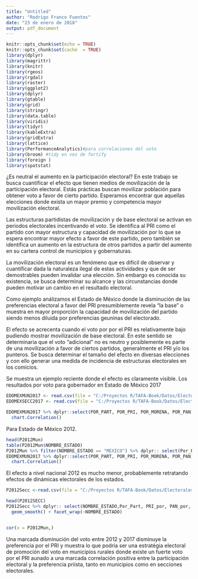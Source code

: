 ```yaml
---
title: "Untitled"
author: "Rodrigo Franco Fuentes"
date: "23 de enero de 2018"
output: pdf_document
---
```


```r
knitr::opts_chunk$set(echo = TRUE)
knitr::opts_chunk$set(cache  = TRUE)
library(dplyr)
library(magrittr)
library(knitr)
library(rgeos)
library(rgdal)
library(raster)
library(ggplot2)
library(dplyr)
library(gtable)
library(grid)
library(stringr)
library(data.table)
library(viridis)
library(tidyr)
library(kableExtra)
library(gridExtra)
library(lattice)
library(PerformanceAnalytics)#para correlaciones del voto 
library(broom) #tidy en vez de fortify
library(foreign )
library(spatstat)

```

¿Es neutral el aumento en la participación electoral? En este trabajo se busca cuantificar el efecto que tienen medios de movilización de la participación electoral. Estás prácticas buscan movilizar población para obtener voto a favor de cierto partido. Esperamos encontrar que aquellas elecciones donde exista un mayor premio  y competencia mayor movilización electoral. 

Las estructuras partidistas de movilización y de base electoral se activan en periodos electorales incentivando el voto. Se identifica al PRI como el partido con mayor estructura y capacidad de movilización por lo que se espera encontrar mayor efecto a favor de este partido, pero también se identifica un aumento en la estructura de otros partidos a partir del aumento en su cartera control de municipios y gobernaturas.

La movilización electoral es un fenómeno que es difícil de observar y cuantificar dada la naturaleza ilegal de estas actividades y que de ser demostrables pueden invalidar una elección. Sin embargo es conocida su existencia, se busca determinar su alcance y las circunstancias donde pueden motivar un cambio en el resultado electoral.

Como ejemplo análizamos el Estado de México donde la disminución de las preferencias electoral a favor del PRI presumiblemente revela "la base" o muestra en mayor proporción la capacidad de movilización del partido siendo menos diluida por preferencias geuninas del electorado. 

El efecto se acrecenta cuando el voto por  por el PRI es relativamente bajo pudiendo mostrar movilización de base electoral. En este sentido se determinaria que el voto "adicional" no es neutro y posiblemente es parte de una movilización a favor de ciertos partidos, generalmente el PRI y/o los punteros. Se busca determinar el tamaño del efecto en diversas elecciones y con ello generar una medida de incidencia de estructuras electorales en los comicios.

Se muestra un ejemplo reciente donde el efecto es claramente visible. Los resultados por voto para gobernador en Estado de México 2017


```r
EDOMEXMUN2017 <- read.csv(file = "C:/Proyectos R/TAFA-Book/Datos/Electorales/Edomex/EDOMEXMUN2017.csv")
EDOMEXSECC2017 <- read.csv(file = "C:/Proyectos R/TAFA-Book/Datos/Electorales/Edomex/EDOMEXSECC2017.csv")

EDOMEXMUN2017 %>% dplyr::select(POR_PART, POR_PRI, POR_MORENA, POR_PAN) %>%
  chart.Correlation()
```

Para Estado de México 2012.

```r
head(P2012Mun)
table(P2012Mun$NOMBRE_ESTADO)
P2012Mun %>% filter(NOMBRE_ESTADO == "MEXICO") %>% dplyr:: select(Por_Part, PRI_por, PAN_por, PRD_por, NVA_ALIANZA_por) %>% chart.Correlation()
EDOMEXMUN2017 %>% dplyr::select(POR_PART, POR_PRI, POR_MORENA, POR_PAN) %>%
  chart.Correlation()
```

El efecto a nivel nacional 2012 es mucho menor, probablemente retratando efectos de dinámicas electorales de los estados.
```r

P2012Secc <-read.csv(file = "C:/Proyectos R/TAFA-Book/Datos/Electorales/P2012Secc.csv")

```


```r
head(P2012SECC)
P2012Secc %>% dplyr:: select(NOMBRE_ESTADO,Por_Part, PRI_por, PAN_por, PRD_por, NVA_ALIANZA_por) %>% ggplot(aes(Por_Part,PRI_por)) + geom_point() +
  geom_smooth() + facet_wrap(~NOMBRE_ESTADO)


cor(x = P2012Mun,)
```



Una marcada disminución del voto entre 2012 y 2017 disminuye la preferencia por el PRI y muestra lo que podría ser una estratégia electoral de promoción del voto en municipios rurales donde existe un fuerte voto por el PRI aunado a una marcada correlación positiva entre la participación electoral y la preferencia priista, tanto en municipios como en secciones electorales. 

```r

```



